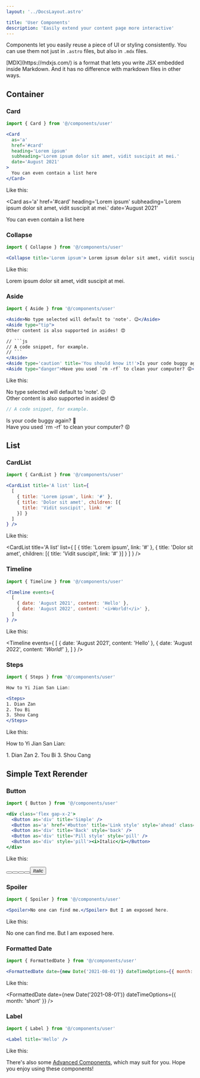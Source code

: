```yaml
---
layout: '../DocsLayout.astro'

title: 'User Components'
description: 'Easily extend your content page more interactive'
---
```



Components let you easily reuse a piece of UI or styling consistently. You can use them not just in `.astro` files, but also in `.mdx` files.

<Aside type='tip'>
[MDX](https://mdxjs.com/) is a format that lets you write JSX embedded inside Markdown. And it has no difference with markdown files in other ways.
</Aside>

## Container

### Card

```jsx
import { Card } from '@/components/user'

<Card
  as='a'
  href='#card'
  heading='Lorem ipsum'
  subheading='Lorem ipsum dolor sit amet, vidit suscipit at mei.'
  date='August 2021'
>
  You can even contain a list here
</Card>
```

Like this:


<Card
  as='a'
  href='#card'
  heading='Lorem ipsum'
  subheading='Lorem ipsum dolor sit amet, vidit suscipit at mei.'
  date='August 2021'
>
  You can even contain a list here
</Card>

### Collapse

```jsx
import { Collapse } from '@/components/user'

<Collapse title='Lorem ipsum'> Lorem ipsum dolor sit amet, vidit suscipit at mei. </Collapse>
```

Like this:


<Collapse title='Lorem ipsum'>Lorem ipsum dolor sit amet, vidit suscipit at mei.</Collapse>

### Aside

```jsx
import { Aside } from '@/components/user'

<Aside>No type selected will default to 'note'. 😉</Aside>
<Aside type="tip">
Other content is also supported in asides! 😍

// ```js
// A code snippet, for example.
// ```
</Aside>
<Aside type='caution' title='You should know it!'>Is your code buggy again? 🤨</Aside>
<Aside type="danger">Have you used `rm -rf` to clean your computer? 😡</Aside>
```

Like this:

<Aside>No type selected will default to 'note'. 😉</Aside>
<Aside type="tip">
Other content is also supported in asides! 😍

```js
// A code snippet, for example.
```
</Aside>
<Aside type='caution' title='You should know it!'>Is your code buggy again? 🤨</Aside>
<Aside type="danger">Have you used `rm -rf` to clean your computer? 😡</Aside>


## List

### CardList

```jsx
import { CardList } from '@/components/user'

<CardList title='A list' list={
  [
    { title: 'Lorem ipsum', link: '#' },
    { title: 'Dolor sit amet', children: [{
      title: 'Vidit suscipit', link: '#'
    }] }
  ]
} />
```

Like this:


<CardList title='A list' list={
  [
    { title: 'Lorem ipsum', link: '#' },
    { title: 'Dolor sit amet', children: [{
      title: 'Vidit suscipit', link: '#'
    }] }
  ]
} />

### Timeline

```jsx
import { Timeline } from '@/components/user'

<Timeline events={
  [
    { date: 'August 2021', content: 'Hello' },
    { date: 'August 2022', content: '<i>World!</i>' },
  ]
} />
```

Like this:


<Timeline events={
  [
    { date: 'August 2021', content: 'Hello' },
    { date: 'August 2022', content: '<i>World!</i>' },
  ]
} />

### Steps

```jsx
import { Steps } from '@/components/user'

How to Yi Jian San Lian:

<Steps>
1. Dian Zan
2. Tou Bi
3. Shou Cang
</Steps>
```

Like this:


How to Yi Jian San Lian:

<Steps>
1. Dian Zan
2. Tou Bi
3. Shou Cang
</Steps>

## Simple Text Rerender

### Button

```jsx
import { Button } from '@/components/user'

<div class='flex gap-x-2'>
  <Button as='div' title='Simple' />
  <Button as='a' href='#button' title='Link style' style='ahead' class='not-prose' />
  <Button as='div' title='Back' style='back' />
  <Button as='div' title='Pill style' style='pill' />
  <Button as='div' style='pill'><i>Italic</i></Button>
</div>
```

Like this:


<div class='flex gap-x-2'>
  <Button as='div' title='Simple' />
  <Button as='a' href='#button' title='Link style' style='ahead' class='not-prose' />
  <Button as='div' title='Back' style='back' />
  <Button as='div' title='Pill style' style='pill' />
  <Button as='div' style='pill'><i>Italic</i></Button>
</div>

### Spoiler

```jsx
import { Spoiler } from '@/components/user'

<Spoiler>No one can find me.</Spoiler> But I am exposed here.
```

Like this:


<Spoiler>No one can find me.</Spoiler> But I am exposed here.

### Formatted Date

```jsx
import { FormattedDate } from '@/components/user'

<FormattedDate date={new Date('2021-08-01')} dateTimeOptions={{ month: 'short' }} />
```

Like this:


<FormattedDate date={new Date('2021-08-01')} dateTimeOptions={{ month: 'short' }} />

### Label

```jsx
import { Label } from '@/components/user'

<Label title='Hello' />
```

Like this:


<Label title='Hello' />

There's also some [Advanced Components](/docs/integrations/advanced-components), which may suit for you. Hope you enjoy using these components!
